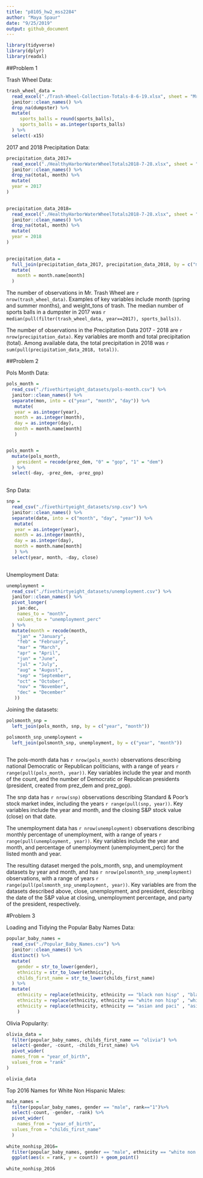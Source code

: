 ```yaml
---
title: "p8105_hw2_mss2284"
author: "Maya Spaur"
date: "9/25/2019"
output: github_document
---
```

```r
library(tidyverse)
library(dplyr)
library(readxl)
```

##Problem 1

Trash Wheel Data:

```r
trash_wheel_data = 
  read_excel("./Trash-Wheel-Collection-Totals-8-6-19.xlsx", sheet = "Mr. Trash Wheel") %>%
  janitor::clean_names() %>%
  drop_na(dumpster) %>%
  mutate(
     sports_balls = round(sports_balls),
     sports_balls = as.integer(sports_balls)
  ) %>%
  select(-x15)

```

2017 and 2018 Precipitation Data:

```r
precipitation_data_2017=
  read_excel("./HealthyHarborWaterWheelTotals2018-7-28.xlsx", sheet = "2017 Precipitation", skip = 1, col_names = TRUE) %>%
  janitor::clean_names() %>%
  drop_na(total, month) %>%
  mutate(
  year = 2017
)

  
precipitation_data_2018=
  read_excel("./HealthyHarborWaterWheelTotals2018-7-28.xlsx", sheet = "2018 Precipitation",  skip = 1, col_names = TRUE) %>%
  janitor::clean_names() %>%
  drop_na(total, month) %>%
  mutate(
  year = 2018
)
  

precipitation_data = 
  full_join(precipitation_data_2017, precipitation_data_2018, by = c("month", "total", "year")) %>%
  mutate(
    month = month.name[month]
  )

```

 
The number of observations in Mr. Trash Wheel are `r nrow(trash_wheel_data)`. Examples of key variables include month (spring and summer months), and weight_tons of trash. The median number of sports balls in a dumpster in 2017 was `r median(pull(filter(trash_wheel_data, year==2017), sports_balls))`. 

The number of observations in the Precipitation Data 2017 - 2018 are `r nrow(precipitation_data)`. Key variables are month and total precipitation (total). Among available data, the total precipitation in 2018 was `r sum(pull(precipitation_data_2018, total))`.


##Problem 2

Pols Month Data:

```r
pols_month =
  read_csv("./fivethirtyeight_datasets/pols-month.csv") %>%
  janitor::clean_names() %>%
  separate(mon, into = c("year", "month", "day")) %>%
   mutate(
   year = as.integer(year),
   month = as.integer(month),
   day = as.integer(day),
   month = month.name[month]
   )


pols_month =
  mutate(pols_month,
    president = recode(prez_dem, "0" = "gop", "1" = "dem")
  ) %>%
  select(-day, -prez_dem, -prez_gop)
  
```


Snp Data:

```r
snp =
  read_csv("./fivethirtyeight_datasets/snp.csv") %>%
  janitor::clean_names() %>%
  separate(date, into = c("month", "day", "year")) %>%
   mutate(
   year = as.integer(year),
   month = as.integer(month),
   day = as.integer(day),
   month = month.name[month]
   ) %>%
  select(year, month, -day, close)
  
```

Unemployment Data:

```r
unemployment =
  read_csv("./fivethirtyeight_datasets/unemployment.csv") %>%
  janitor::clean_names() %>%
  pivot_longer(
    jan:dec,
    names_to = "month",
    values_to = "unemployment_perc"
  ) %>% 
  mutate(month = recode(month, 
    "jan" = "January", 
    "feb" = "February",
    "mar" = "March",
    "apr" = "April",
    "jun" = "June",
    "jul" = "July",
    "aug" = "August",
    "sep" = "September",
    "oct" = "October",
    "nov" = "November",
    "dec" = "December"
   ))

```

Joining the datasets:

```r
polsmonth_snp = 
  left_join(pols_month, snp, by = c("year", "month")) 

polsmonth_snp_unemployment =
  left_join(polsmonth_snp, unemployment, by = c("year", "month"))
  
```

The pols-month data has `r nrow(pols_month)` observations describing national Democratic or Republican politicians, with a range of years `r range(pull(pols_month, year))`. Key variables include the year and month of the count, and the number of Democratic or Republican presidents (president, created from prez_dem and prez_gop).  

The snp data has `r nrow(snp)` observations describing Standard & Poor's stock market index, including the years `r range(pull(snp, year))`. Key variables include the year and month, and the closing S&P stock value (close) on that date.

The unemployment data has `r nrow(unemployment)` observations describing monthly percentage of unemployment, with a range of years `r range(pull(unemployment, year))`. Key variables include the year and month, and percentage of unemployment (unemployment_perc) for the listed month and year.

The resulting dataset merged the pols_month, snp, and unemployment datasets by year and month, and has `r nrow(polsmonth_snp_unemployment)` observations, with a range of years `r range(pull(polsmonth_snp_unemployment, year))`. Key variables are from the datasets described above, close, unemployment, and president, describing the date of the S&P value at closing, unemployment percentage, and party of the president, respectively.

#Problem 3

Loading and Tidying the Popular Baby Names Data:

```r
popular_baby_names =
  read_csv("./Popular_Baby_Names.csv") %>%
  janitor::clean_names() %>%
  distinct() %>%
  mutate(
    gender = str_to_lower(gender),
    ethnicity = str_to_lower(ethnicity),
    childs_first_name = str_to_lower(childs_first_name)
  ) %>%
  mutate(
    ethnicity = replace(ethnicity, ethnicity == "black non hisp" , "black non hispanic"),
    ethnicity = replace(ethnicity, ethnicity == "white non hisp" , "white non hispanic"),
    ethnicity = replace(ethnicity, ethnicity == "asian and paci" , "asian and pacific islander")
    )

```

Olivia Popularity:

```r

olivia_data = 
  filter(popular_baby_names, childs_first_name == "olivia") %>%
  select(-gender, -count, -childs_first_name) %>%
  pivot_wider(
  names_from = "year_of_birth",
  values_from = "rank"
)

olivia_data

```

Top 2016 Names for White Non Hispanic Males:

```r
male_names = 
  filter(popular_baby_names, gender == "male", rank=="1")%>%
  select(-count, -gender, -rank) %>%
  pivot_wider(
    names_from = "year_of_birth",
  values_from = "childs_first_name"
  )
  
white_nonhisp_2016=
  filter(popular_baby_names, gender == "male", ethnicity == "white non hispanic", year_of_birth == "2016") %>%
  ggplot(aes(x = rank, y = count)) + geom_point()
  
white_nonhisp_2016
    
```

